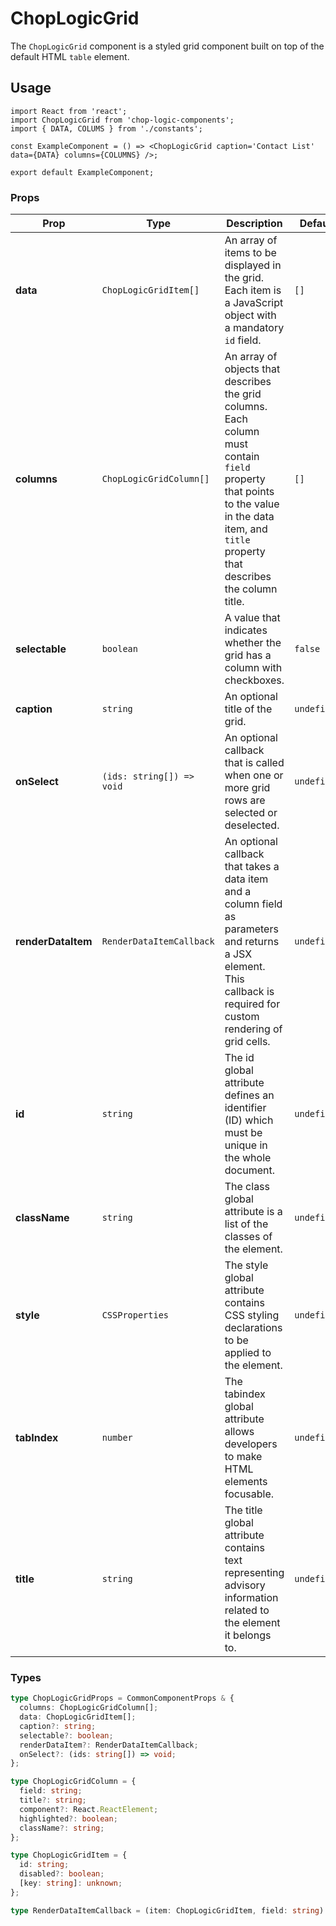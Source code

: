 
<Meta of={ChopLogicGridStories} title='Grid' />

# ChopLogicGrid

The `ChopLogicGrid` component is a styled grid component built on top of the default HTML `table` element.

<Canvas>
  <Story of={ChopLogicGridStories.DefaultGrid} />
</Canvas>

## Usage

```tsx
import React from 'react';
import ChopLogicGrid from 'chop-logic-components';
import { DATA, COLUMS } from './constants';

const ExampleComponent = () => <ChopLogicGrid caption='Contact List' data={DATA} columns={COLUMNS} />;

export default ExampleComponent;
```

### Props

| Prop               | Type                      | Description                                                                                                                                                                                     | Default     | Required |
| ------------------ | ------------------------- | ----------------------------------------------------------------------------------------------------------------------------------------------------------------------------------------------- | ----------- | -------- |
| **data**           | `ChopLogicGridItem[]`     | An array of items to be displayed in the grid. Each item is a JavaScript object with a mandatory `id` field.                                                                                    | `[]`        | Yes      |
| **columns**        | `ChopLogicGridColumn[]`   | An array of objects that describes the grid columns. Each column must contain `field` property that points to the value in the data item, and `title` property that describes the column title. | `[]`        | Yes      |
| **selectable**     | `boolean`                 | A value that indicates whether the grid has a column with checkboxes.                                                                                                                           | `false`     | No       |
| **caption**        | `string`                  | An optional title of the grid.                                                                                                                                                                  | `undefined` | No       |
| **onSelect**       | `(ids: string[]) => void` | An optional callback that is called when one or more grid rows are selected or deselected.                                                                                                      | `undefined` | No       |
| **renderDataItem** | `RenderDataItemCallback`  | An optional callback that takes a data item and a column field as parameters and returns a JSX element. This callback is required for custom rendering of grid cells.                           | `undefined` | No       |
| **id**             | `string`                  | The id global attribute defines an identifier (ID) which must be unique in the whole document.                                                                                                  | `undefined` | No       |
| **className**      | `string`                  | The class global attribute is a list of the classes of the element.                                                                                                                             | `undefined` | No       |
| **style**          | `CSSProperties`           | The style global attribute contains CSS styling declarations to be applied to the element.                                                                                                      | `undefined` | No       |
| **tabIndex**       | `number`                  | The tabindex global attribute allows developers to make HTML elements focusable.                                                                                                                | `undefined` | No       |
| **title**          | `string`                  | The title global attribute contains text representing advisory information related to the element it belongs to.                                                                                | `undefined` | No       |

### Types

```ts
type ChopLogicGridProps = CommonComponentProps & {
  columns: ChopLogicGridColumn[];
  data: ChopLogicGridItem[];
  caption?: string;
  selectable?: boolean;
  renderDataItem?: RenderDataItemCallback;
  onSelect?: (ids: string[]) => void;
};

type ChopLogicGridColumn = {
  field: string;
  title?: string;
  component?: React.ReactElement;
  highlighted?: boolean;
  className?: string;
};

type ChopLogicGridItem = {
  id: string;
  disabled?: boolean;
  [key: string]: unknown;
};

type RenderDataItemCallback = (item: ChopLogicGridItem, field: string) => JSX.Element;
```
